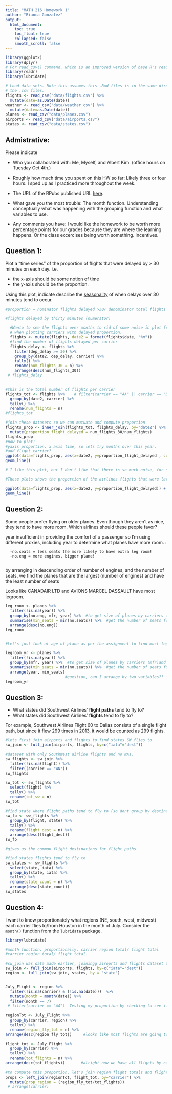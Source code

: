 ```yaml
---
title: "MATH 216 Homework 1"
author: "Bianca Gonzalez"
output:
  html_document:
    toc: true
    toc_float: true
    collapsed: false
    smooth_scroll: false
---
```


```r

library(ggplot2)
library(dplyr)
# For read_csv() command, which is an improved version of base R's read.csv()
library(readr) 
library(lubridate)

# Load data sets. Note this assumes this .Rmd files is in the same directory as
# the .csv files.
flights <- read_csv("data/flights.csv") %>%
  mutate(date=as.Date(date))
weather <- read_csv("data/weather.csv") %>% 
  mutate(date=as.Date(date))
planes <- read_csv("data/planes.csv")
airports <- read_csv("data/airports.csv")
states <- read_csv("data/states.csv")
```

## Admistrative:

Please indicate

* Who you collaborated with:
Me, Myself, and Albert Kim. (office hours on Tuesday Oct 4th.)

* Roughly how much time you spent on this HW so far:
Likely three or four hours. I sped up as I practiced more throughout the week.

* The URL of the RPubs published URL [here](http://rpubs.com/biancaglez94/215369).

* What gave you the most trouble:
The month function. Understanding conceptually what was happening with the grouping function
and what variables to use. 

* Any comments you have:
I would like the homework to be worth more percentage points for our grades because they are where the learning happens. Or the class excercises being worth something. Incentives. 

## Question 1:

Plot a "time series" of the proportion of flights that were delayed by > 30 minutes on each day.  i.e.
 
* the x-axis should be some notion of time
* the y-axis should be the proportion.

Using this plot, indicate describe the
[seasonality](https://en.wikipedia.org/wiki/Seasonality) of when delays over 30
minutes tend to occur.

```r
#proportion = nominator flights delayed >30/ denominator total flights

#flights delayed by thirty minutes (numerator)

  #Wanto to see the flights over months to rid of some noise in plot from days
  # when plotting carriers with delayed proportion. 
  flights <- mutate(flights, date2 = format(flights$date, "%m"))
  #find the number of flights delayed per carrier
  flights_delay <- flights %>% 
    filter(dep_delay >= 30) %>% 
    group_by(date2, dep_delay, carrier) %>% 
    tally() %>% 
    rename(num_flights_30 = n) %>% 
    arrange(desc(num_flights_30))
 # flights_delay
  

#this is the total number of flights per carrier
flights_tot <- flights %>%    # filter(carrier == "AA" || carrier == "DL")
  group_by(date2, carrier) %>% 
  tally() %>% 
  rename(num_flights = n)
#flights_tot

#join these datasets so we can mutuate and compute proportion
flights_prop <- inner_join(flights_tot, flights_delay, by="date2") %>% 
  mutate(proportion_flight_delayed = num_flights_30/num_flights)
flights_prop
#now to plot! 
#yaxis proportion. x axis time, so lets try months over this year. 
#add flight carrier?
ggplot(data=flights_prop, aes(x=date2, y=proportion_flight_delayed , col=carrier.y)) +
geom_line()

# I like this plot, but I don't like that there is so much noise, for so many carriers. Also, when looking at the data, I think there is room here for a statistical test to see what carriers are statistically signifcantly late. 

#These plots shows the proportion of the airlines flights that were late throughout the year. Prefer this plot b/c. 

ggplot(data=flights_prop, aes(x=date2, y=proportion_flight_delayed)) + facet_wrap(~carrier.y) +
geom_line()


```

## Question 2:

Some people prefer flying on older planes.  Even though they aren't as nice,
they tend to have more room.  Which airlines should these people favor?

year insufficient in providing the comfort of a passenger
so I'm using different proxies, including year to determine
what planes have more room. :

      -no.seats = less seats the more likely to have extra leg room!
      -no.eng = more engines, bigger plane!
      
by arranging in descending order of number of engines, and the number of seats, we find the 
planes that are the largest (number of engines) and have the least number of seats

Looks like CANADAIR LTD and AVIONS MARCEL DASSAULT have most legroom. 

```r

leg_room <- planes %>% 
  filter(!is.na(year)) %>%   
  group_by(no.eng, mfr, year) %>%  #to get size of planes by carriers (mfr)and years
  summarise(min_seats = min(no.seats)) %>%  #get the number of seats for size of planes
  arrange(desc(no.eng)) 
leg_room


#Let's just look at age of plane as per the assignment to find most legroom

legroom_yr <- planes %>% 
  filter(!is.na(year)) %>%   
  group_by(mfr, year) %>%  #to get size of planes by carriers (mfr)and years
  summarise(min_seats = min(no.seats)) %>%  #get the number of seats for size of planes
  arrange(year, min_seats) 
                          #question, can I arrange by two variables?? ie the two lowest variables                           followed by the next two lowest, and so on. 
legroom_yr
```
## Question 3:

* What states did Southwest Airlines' **flight paths** tend to fly to?
* What states did Southwest Airlines' **flights** tend to fly to?

For example, Southwest Airlines Flight 60 to Dallas consists of a single flight
path, but since it flew 299 times in 2013, it would be counted as 299 flights.
```r

#lets first join airports and flights to find states SW flies to. 
sw_join <- full_join(airports, flights, by=c("iata"="dest"))

#dataset with only SouthWest airline flights and no NAs. 
sw_flights <- sw_join %>% 
  filter(!is.na(flight)) %>% 
  filter((carrier == "WN")) 
sw_flights

sw_tot <- sw_flights %>% 
  select(flight) %>% 
  tally() %>% 
  rename(tot_sw = n)
sw_tot

#find state where flight paths tend to fly to (so dont group by destination)
sw_fp <- sw_flights %>% 
  group_by(flight, state) %>% 
  tally() %>% 
  rename(flight_dest = n) %>% 
  arrange(desc(flight_dest))
sw_fp

#gives us the common flight destinations for flight paths.

#find states flights tend to fly to 
sw_states <- sw_flights %>% 
  select(state, iata) %>% 
  group_by(state, iata) %>% 
  tally() %>% 
  rename(state_count = n) %>% 
  arrange(desc(state_count))
sw_states


```

## Question 4:

I want to know proportionately what regions (NE, south, west, midwest) each 
carrier flies to/from Houston in the month of July.  Consider the `month()`
function from the `lubridate` package.

```r
library(lubridate)

#month function. proportionally. carrier region total/ flight total
#carrier region total/ flight total. 

#sw_join was data made earlier, joiningg airoprts and flights dataset togehter. 
sw_join <- full_join(airports, flights, by=c("iata"="dest"))
region <- full_join(sw_join, states, by = "state")


July_Flight <- region %>% 
  filter(!is.na(carrier) & (!is.na(date)))  %>% 
  mutate(month = month(date)) %>% 
  filter(month == 7) 
 # filter(carrier == "AA")  Testing my proportion by checking to see if AA only flew to a                   Southern regions as computed by our proportion below. checks out!
                            
regionTot <- July_Flight %>% 
  group_by(carrier, region) %>% 
  tally() %>% 
  rename(region_fly_tot = n) %>%  
arrange(desc(region_fly_tot))     #looks like most flights are going to the South.                                             connecting flights perhaps?

flight_tot <- July_Flight %>% 
  group_by(carrier) %>% 
  tally() %>% 
  rename(tot_flights = n) %>% 
arrange(desc(tot_flights))       #alright now we have all flights by carriers! 
  
#to compute this proportion, let's join region flight totals and flights totals looks like the 
props <- left_join(regionTot, flight_tot, by="carrier") %>% 
  mutate(prop_region = (region_fly_tot/tot_flights)) 
 # arrange(carrier)

```

